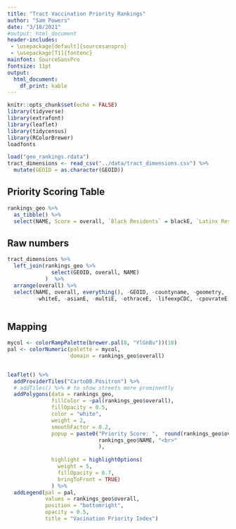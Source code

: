 ```yaml
---
title: "Tract Vaccination Priority Rankings"
author: "Sam Powers"
date: "3/18/2021"
#output: html_document
header-includes:
 - \usepackage[default]{sourcesanspro}
 - \usepackage[T1]{fontenc}
mainfont: SourceSansPro
fontsize: 11pt
output: 
  html_document:
    df_print: kable
---
```


```r
knitr::opts_chunk$set(echo = FALSE)
library(tidyverse)
library(extrafont)
library(leaflet)
library(tidycensus)
library(RColorBrewer)
loadfonts

load("geo_rankings.rdata")
tract_dimensions <- read_csv("../data/tract_dimensions.csv") %>%
  mutate(GEOID = as.character(GEOID))


```

## Priority Scoring Table 

``` r
rankings_geo %>%
  as_tibble() %>%
  select(NAME, Score = overall, `Black Residents` = blackE, `Latinx Residents`= ltnxE, `Poverty` = povrateE, `Life Expectancy` = lifeexpBRHD, `Adverse Health Outcomes` = health_outcomes ) 
```


## Raw numbers 

``` r

tract_dimensions %>%
  left_join(rankings_geo %>%
              select(GEOID, overall, NAME)
            )  %>%
  arrange(overall) %>%
  select(NAME, overall, everything(), -GEOID, -countyname, -geometry,
         -whiteE, -asianE, -multiE, -othraceE, -lifeexpCDC, -cpovrateE)



```



## Mapping 

```r

mycol <- colorRampPalette(brewer.pal(8, "YlGnBu"))(10)
pal <- colorNumeric(palette = mycol,
                    domain = rankings_geo$overall)


leaflet() %>%
  addProviderTiles("CartoDB.Positron") %>%
  # addTiles() %>% # to show streets more prominently
  addPolygons(data = rankings_geo, 
              fillColor = ~pal(rankings_geo$overall), 
              fillOpacity = 0.5, 
              color = "white",
              weight = 2, 
              smoothFactor = 0.2, 
              popup = paste0("Priority Score: ",  round(rankings_geo$overall, 2), "<br>",
                             rankings_geo$NAME, "<br>"
                             ),
              
              highlight = highlightOptions(
                weight = 5,
                fillOpacity = 0.7,
                bringToFront = TRUE)
              ) %>%
  addLegend(pal = pal, 
            values = rankings_geo$overall, 
            position = "bottomright", 
            opacity = 0.5,
            title = "Vacination Priority Index")

```






